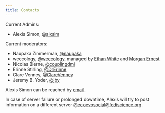 ```yaml
---
title: Contacts
---
```


Current Admins:

* Alexis Simon, [@alxsim](https://ecoevo.social/@alxsim)

Current moderators:

* Naupaka Zimmerman, [@naupaka](https://ecoevo.social/@naupaka)
* weecology, [@weecology](https://ecoevo.social/@weecology),
	managed by [Ethan White](https://mastodon.social/@ethanwhite) and [Morgan Ernest](https://mastodon.social/@skmorgane)
* Nicolas Bierne, [@couplingdmi](https://mastodon.social/@couplingdmi)
* Erinne Stirling, [@DrErinne](https://ecoevo.social/@DrErinne)
* Clare Venney, [@ClareVenney](https://ecoevo.social/@ClareVenney)
* Jeremy B. Yoder, [@jby](https://ecoevo.social/@jby)

Alexis Simon can be reached by [email](mailto:ecoevo.social@gmail.com).

In case of server failure or prolonged downtime,
Alexis will try to post information on a different server [@ecoevosocial@fediscience.org](https://fediscience.org/@ecoevosocial).
